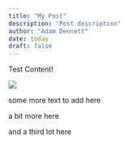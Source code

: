 ```yaml
---
title: "My Post"
description: "Post description"
author: "Adam Dennett"
date: today
draft: false
---
```


Test Content!

![](Ad40_1.PNG)

some more text to add here

a bit more here

and a third lot here
